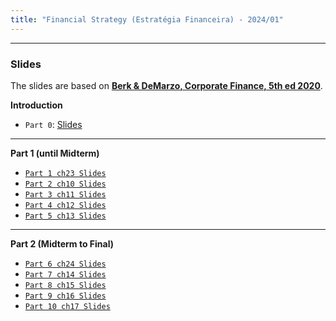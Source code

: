 ```yaml
---
title: "Financial Strategy (Estratégia Financeira) - 2024/01"
---
```


___

###  Slides

The slides are based on [**Berk & DeMarzo, Corporate Finance, 5th ed 2020**](https://www.amazon.com.br/Corporate-Finance-Global-Jonathan-Berk/dp/1292304154).


**Introduction**

-   `Part 0`: [Slides](part_0.qmd) 

___

**Part 1 (until Midterm)**

-   [`Part 1 ch23 Slides`](part_1.qmd) 
-   [`Part 2 ch10 Slides`](part_2.qmd)
-   [`Part 3 ch11 Slides`](part_3.qmd)
-   [`Part 4 ch12 Slides`](part_4.qmd)
-   [`Part 5 ch13 Slides`](part_5.qmd)

___

**Part 2 (Midterm to Final)**

-   [`Part 6 ch24 Slides`](part_6.qmd)
-   [`Part 7 ch14 Slides`](part_7.qmd)
-   [`Part 8 ch15 Slides`](part_8.qmd)
-   [`Part 9 ch16 Slides`](part_9.qmd)
-   [`Part 10 ch17 Slides`](part_10.qmd)




